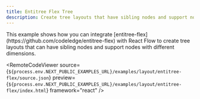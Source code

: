 ```yaml
---
title: Entitree Flex Tree
description: Create tree layouts that have sibling nodes and support nodes with different dimensions for family tree type layouts
---
```



<ExampleLayout>
This example shows how you can integrate [entitree-flex](https://github.com/codeledge/entitree-flex) with React Flow to create tree layouts that can have sibling nodes and support nodes with different dimensions.

<RemoteCodeViewer
  source={`${process.env.NEXT_PUBLIC_EXAMPLES_URL}/examples/layout/entitree-flex/source.json`}
  preview={`${process.env.NEXT_PUBLIC_EXAMPLES_URL}/examples/layout/entitree-flex/index.html`}
  framework="react"
/>

</ExampleLayout>
